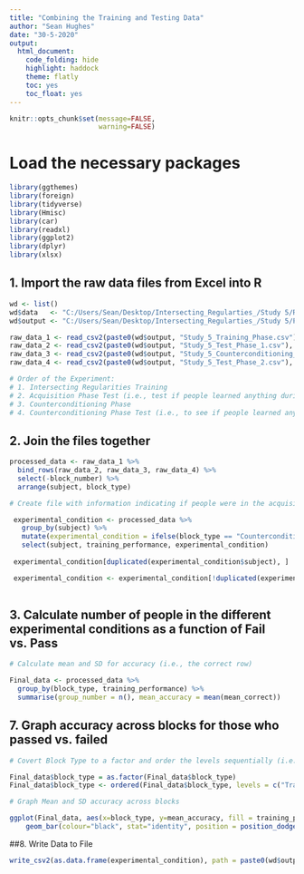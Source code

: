 ```yaml
---
title: "Combining the Training and Testing Data"
author: "Sean Hughes"
date: "30-5-2020"
output: 
  html_document:
    code_folding: hide
    highlight: haddock
    theme: flatly
    toc: yes 
    toc_float: yes
---
```


```r
knitr::opts_chunk$set(message=FALSE,
                      warning=FALSE)
```


# Load the necessary packages

```r
library(ggthemes)
library(foreign)
library(tidyverse)
library(Hmisc)
library(car)
library(readxl)
library(ggplot2)
library(dplyr)
library(xlsx)
```

## 1. Import the raw data files from Excel into R

```r

wd <- list()
wd$data   <- "C:/Users/Sean/Desktop/Intersecting_Regularties_/Study 5/Raw_Data/"
wd$output <- "C:/Users/Sean/Desktop/Intersecting_Regularties_/Study 5/Processed_Data/"

raw_data_1 <- read_csv2(paste0(wd$output, "Study_5_Training_Phase.csv"), col_names = TRUE)
raw_data_2 <- read_csv2(paste0(wd$output, "Study_5_Test_Phase_1.csv"), col_names = TRUE)
raw_data_3 <- read_csv2(paste0(wd$output, "Study_5_Counterconditioning_Phase.csv"), col_names = TRUE)
raw_data_4 <- read_csv2(paste0(wd$output, "Study_5_Test_Phase_2.csv"), col_names = TRUE)

# Order of the Experiment: 
# 1. Intersecting Regularities Training
# 2. Acquisition Phase Test (i.e., test if people learned anything during the training phase)
# 3. Counterconditioning Phase
# 4. Counterconditioning Phase Test (i.e., to see if people learned anything during the Counterconditioning phase)


```

## 2. Join the files together

```r

processed_data <- raw_data_1 %>% 
  bind_rows(raw_data_2, raw_data_3, raw_data_4) %>%
  select(-block_number) %>%
  arrange(subject, block_type) 

# Create file with information indicating if people were in the acquisition only or Counterconditioning groups, and if they passed or failed the initial training phase 

 experimental_condition <- processed_data %>%
   group_by(subject) %>%
   mutate(experimental_condition = ifelse(block_type == "Counterconditioning", "CC", "AQ")) %>%
   select(subject, training_performance, experimental_condition)
   
 experimental_condition[duplicated(experimental_condition$subject), ]

 experimental_condition <- experimental_condition[!duplicated(experimental_condition$subject), ]
 

```

## 3. Calculate number of people in the different experimental conditions as a function of Fail vs. Pass 

```r

# Calculate mean and SD for accuracy (i.e., the correct row) 

Final_data <- processed_data %>% 
  group_by(block_type, training_performance) %>% 
  summarise(group_number = n(), mean_accuracy = mean(mean_correct))

```


## 7. Graph accuracy across blocks for those who passed vs. failed

```r

# Covert Block Type to a factor and order the levels sequentially (i.e., from Training to Test_2)

Final_data$block_type = as.factor(Final_data$block_type)
Final_data$block_type <- ordered(Final_data$block_type, levels = c("Training", "Test_1", "Counterconditioning", "Test_2"))

# Graph Mean and SD accuracy across blocks

ggplot(Final_data, aes(x=block_type, y=mean_accuracy, fill = training_performance)) +
    geom_bar(colour="black", stat="identity", position = position_dodge()) + theme_classic()

```


##8. Write Data to File

```r

write_csv2(as.data.frame(experimental_condition), path = paste0(wd$output, "Study_5_Complete_Training_Testing_Data.csv"))

```

